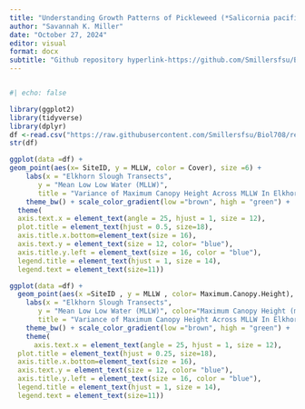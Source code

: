 ```yaml
---
title: "Understanding Growth Patterns of Pickleweed (*Salicornia pacifica*) Across Elkhorn Slough NERR Reserve "
author: "Savannah K. Miller"
date: "October 27, 2024"
editor: visual
format: docx
subtitle: "Github repository hyperlink-https://github.com/Smillersfsu/Biol708/tree/main/Code (check Code folder for Data Visualization Project)"
---
```


```r

```

```r
#| echo: false

```

```r
library(ggplot2)
library(tidyverse)
library(dplyr)
df <-read.csv("https://raw.githubusercontent.com/Smillersfsu/Biol708/refs/heads/main/Code/ELKVEG2016.csv")
str(df)


```

```r


ggplot(data =df) + 
geom_point(aes(x= SiteID, y = MLLW, color = Cover), size =6) + 
    labs(x = "Elkhorn Slough Transects",
       y = "Mean Low Low Water (MLLW)",
       title = "Variance of Maximum Canopy Height Across MLLW In Elkhorn Slough, CA", color= "% Cover") +
    theme_bw() + scale_color_gradient(low ="brown", high = "green") + 
  theme(
  axis.text.x = element_text(angle = 25, hjust = 1, size = 12), 
  plot.title = element_text(hjust = 0.5, size=18), 
  axis.title.x.bottom=element_text(size = 16),
  axis.text.y = element_text(size = 12, color= "blue"), 
  axis.title.y.left = element_text(size = 16, color = "blue"), 
  legend.title = element_text(hjust = 1, size = 14), 
  legend.text = element_text(size=11)) 
```

```r
 
ggplot(data =df) +
  geom_point(aes(x =SiteID , y = MLLW , color= Maximum.Canopy.Height), size= 6) +
    labs(x = "Elkhorn Slough Transects",
       y = "Mean Low Low Water (MLLW)", color="Maximum Canopy Height (meters)", 
       title = "Variance of Maximum Canopy Height Across MLLW In Elkhorn Slough, CA") + 
    theme_bw() + scale_color_gradient(low ="brown", high = "green") + 
    theme(
      axis.text.x = element_text(angle = 25, hjust = 1, size = 12), 
  plot.title = element_text(hjust = 0.25, size=18), 
  axis.title.x.bottom=element_text(size = 16),
  axis.text.y = element_text(size = 12, color= "blue"), 
  axis.title.y.left = element_text(size = 16, color = "blue"), 
  legend.title = element_text(hjust = 1, size = 14), 
  legend.text = element_text(size=11)) 

```
